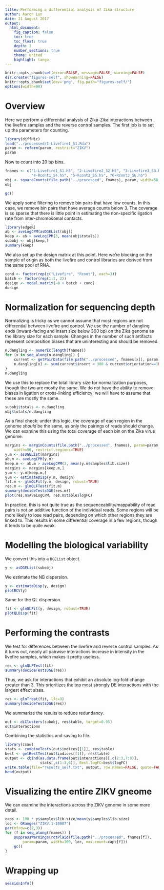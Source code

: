 ```yaml
---
title: Performing a differential analysis of Zika structure 
author: Aaron Lun
date: 21 August 2017
output:
  html_document:
    fig_caption: false
    toc: true
    toc_float: true
    depth: 3
    number_sections: true
    theme: united 
    highlight: tango 
---
```


```r
knitr::opts_chunk$set(error=FALSE, message=FALSE, warning=FALSE)
dir.create("figures-self", showWarning=FALSE)
knitr::opts_chunk$set(dev='png', fig.path="figures-self/")
options(width=90)
```

# Overview

Here we perform a differential analysis of Zika-Zika interactions between the livefire samples and the reverse control samples.
The first job is to set up the parameters for counting.

```r
library(diffHic)
load("../processed/1-Livefire1_S1.Rda")
param <- reform(param, restrict="ZIKV")
param
```

Now to count into 20 bp bins.

```r
fnames <- c("1-Livefire1_S1.h5", "2-Livefire2_S2.h5", "3-Livefire3_S3.h5",
            "4-Rcont1_S4.h5", "5-Rcont2_S5.h5", "6-Rcont3_S6.h5")
obj <- squareCounts(file.path("../processed", fnames), param, width=50, restrict.regions=TRUE)
obj
```

```r
gc()
```

We apply some filtering to remove bin pairs that have low counts.
In this case, we remove bin pairs that have average counts below 3.
The coverage is so sparse that there is little point in estimating the non-specific ligation rate from inter-chromosomal contacts.

```r
library(edgeR)
ab <- aveLogCPM(asDGEList(obj))
keep <- ab > aveLogCPM(3, mean(obj$totals))
subobj <- obj[keep,]
summary(keep)
```

We also set up the design matrix at this point.
Here we're blocking on the sample of origin as both the livefire and control libraries are derived from the same pool of RNA.

```r
cond <- factor(rep(c("Livefire", "Rcont"), each=3))
batch <- factor(rep(1:3, 2))
design <- model.matrix(~0 + batch + cond)
design
```

# Normalization for sequencing depth

Normalizing is tricky as we cannot assume that most regions are not differential between livefire and control. 
We use the number of dangling ends (inward-facing and insert size below 300 bp) on the Zika genome as the library size for each sample.
Changes in the number of such artifacts represent composition biases that are uninteresting and should be removed.

```r
n.dangling <- numeric(length(fnames))
for (x in seq_along(n.dangling)) { 
    current <- getPairData(file.path("../processed", fnames[x]), param)
    n.dangling[x] <- sum(current$insert < 300 & current$orientation==1L)
}
n.dangling
```

We use this to replace the total library size for normalization purposes, though the two are mostly the same.
We do not have the ability to remove biases in ligation or cross-linking efficiency; we will have to assume that these are mostly the same.

```r
subobj$totals <- n.dangling
obj$totals/n.dangling
```

As a final check: under this logic, the coverage of each region in the genome _should_ be the same, as only the pairings of reads should change.
We can examine this using the total coverage of each bin on the Zika virus genome.

```r
margins <- marginCounts(file.path("../processed", fnames), param=param, 
    width=50, restrict.regions=TRUE)
y.m <- asDGEList(margins)
ab.m <- aveLogCPM(y.m)
keep.m <- ab.m > aveLogCPM(3, mean(y.m$samples$lib.size))
margins <- margins[keep.m,]
y.m <- y.m[keep.m,]
y.m <- estimateDisp(y.m, design)
fit.m <- glmQLFit(y.m, design, robust=TRUE)
res.m <- glmQLFTest(fit.m)
summary(decideTestsDGE(res.m))
plot(res.m$AveLogCPM, res.m$table$logFC)
```

In practice, this is not quite true as the sequenceability/mappability of read pairs is not an additive function of the individual reads. 
Some regions will be more likely to lose read pairs, depending on which other regions they are linked to.
This results in some differential coverage in a few regions, though it tends to be quite weak.

# Modelling the biological variability

We convert this into a `DGEList` object.

```r
y <- asDGEList(subobj)
```

We estimate the NB dispersion.

```r
y <- estimateDisp(y, design)
plotBCV(y)
```

Same for the QL dispersion.

```r
fit <- glmQLFit(y, design, robust=TRUE)
plotQLDisp(fit)
```

# Performing the contrasts

We test for differences between the livefire and reverse control samples.
As it turns out, nearly all pairwise interactions increase in intensity in the livefire samples, which makes it pretty useless.

```r
res <- glmQLFTest(fit)
summary(decideTestsDGE(res))
```

Thus, we ask for interactions that exhibit an absolute log-fold change greater than 3.
This prioritizes the top most strongly DE interactions with the largest effect sizes.

```r
res <- glmTreat(fit, lfc=3)
summary(decideTestsDGE(res))
```

We summarize the results to reduce redundancy.

```r
out <- diClusters(subobj, res$table, target=0.05)
out$interactions
```

Combining the statistics and saving to file.

```r
library(csaw)
stats <- combineTests(out$indices[[1]], res$table)
best <- getBestTest(out$indices[[1]], res$table)
output <- cbind(as.data.frame(out$interactions)[,c(2:3,7:8)], 
                stats[,c(1:3,6)], Best.logFC=best$logFC)
write.table(file="results_self.txt", output, row.names=FALSE, quote=FALSE, sep="\t")
head(output)
```

# Visualizing the entire ZIKV gneome

We can examine the interactions across the ZIKV genome in some more detail.

```r
caps <- 100 * y$samples$lib.size/mean(y$samples$lib.size)
loc <- GRanges("ZIKV:1-10807")
par(mfrow=c(2,3))
for (f in seq_along(fnames)) { 
    suppressWarnings(rotPlaid(file.path("../processed", fnames[f]), 
        param=param, width=100, loc, max.count=caps[f]))
    gc()
}
```

# Wrapping up

```r
sessionInfo()
```
